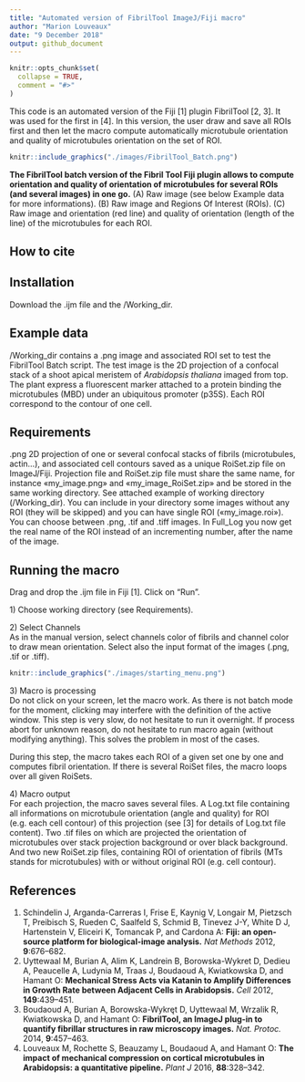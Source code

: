 ```yaml
---
title: "Automated version of FibrilTool ImageJ/Fiji macro"
author: "Marion Louveaux"
date: "9 December 2018"
output: github_document
---
```


```r
knitr::opts_chunk$set(
  collapse = TRUE,
  comment = "#>"
)
```

This code is an automated version of the Fiji [1] plugin FibrilTool [2, 3]. It was used for the first in [4]. In this version, the user draw and save all ROIs first and then let the macro compute automatically microtubule orientation and quality of microtubules orientation on the set of ROI.

```r
knitr::include_graphics("./images/FibrilTool_Batch.png")
```
**The FibrilTool batch version of the Fibril Tool Fiji plugin allows to compute orientation and quality of orientation of microtubules for several ROIs (and several images) in one go.** (A) Raw image (see below Example data for more informations). (B) Raw image and Regions Of Interest (ROIs). (C) Raw image and orientation (red line) and quality of orientation (length of the line) of the microtubules for each ROI.

## How to cite


## Installation

Download the .ijm file and the /Working_dir.

## Example data

/Working_dir contains a .png image and associated ROI set to test the FibrilTool Batch script. The test image is the 2D projection of a confocal stack of a shoot apical meristem of *Arabidopsis thaliana* imaged from top. The plant express a fluorescent marker attached to a protein binding the microtubules (MBD) under an ubiquitous promoter (p35S). Each ROI correspond to the contour of one cell.   

## Requirements

.png 2D projection of one or several confocal stacks of fibrils (microtubules, actin…), and associated cell contours saved as a unique RoiSet.zip file  on ImageJ/Fiji. Projection file and RoiSet.zip file must share the same name, for instance «my_image.png» and  «my_image_RoiSet.zip» and be stored in the same working directory. See attached example of working directory (/Working_dir).
You can include in your directory some images without any ROI (they will be skipped) and you can have single ROI («my_image.roi»).
You can choose between .png, .tif and .tiff images. In Full_Log you now get the real name of the ROI instead of an incrementing number, after the name of the image.

## Running the macro

Drag and drop the .ijm file in Fiji [1]. Click on "Run". 

1\) Choose working directory (see Requirements).   

2\) Select Channels      
As in the manual version, select channels color of fibrils and channel color to draw mean orientation. Select also the input format of the images (.png, .tif or .tiff).    

```r
knitr::include_graphics("./images/starting_menu.png")
```


3\) Macro is processing      
Do not click on your screen, let the macro work. As there is not batch mode for the moment, clicking may interfere with the definition of the active window. This step is very slow, do not hesitate to run it overnight. If process abort for unknown reason, do not hesitate to run macro again (without modifying anything). This solves the problem in most of the cases.

During this step, the macro takes each ROI of a given set one by one and computes fibril orientation. If there is several RoiSet files, the macro loops over all given RoiSets.

4\) Macro output      
For each projection, the macro saves several files. A Log.txt file containing all informations on microtubule orientation (angle and quality) for ROI  (e.g. each cell contour) of this projection (see [3] for details of Log.txt file content). Two .tif files on which are projected the orientation of microtubules over stack projection background or over black background. And two new RoiSet.zip files, containing ROI of orientation of fibrils (MTs stands for microtubules) with or without original ROI (e.g. cell contour).


## References

1. Schindelin J, Arganda-Carreras I, Frise E, Kaynig V, Longair M, Pietzsch T, Preibisch S, Rueden C, Saalfeld S, Schmid B, Tinevez J-Y, White D J, Hartenstein V, Eliceiri K, Tomancak P, and Cardona A: **Fiji: an open-source platform for biological-image analysis.** *Nat Methods* 2012, **9**:676–682.
2. Uyttewaal M, Burian A, Alim K, Landrein B, Borowska-Wykret D, Dedieu A, Peaucelle A, Ludynia M, Traas J, Boudaoud A, Kwiatkowska D, and Hamant O: **Mechanical Stress Acts via Katanin to Amplify Differences in Growth Rate between Adjacent Cells in Arabidopsis.** *Cell* 2012, **149**:439–451.
3. Boudaoud A, Burian A, Borowska-Wykręt D, Uyttewaal M, Wrzalik R, Kwiatkowska D, and Hamant O: **FibrilTool, an ImageJ plug-in to quantify fibrillar structures in raw microscopy images.** *Nat. Protoc.* 2014, **9**:457–463.
4. Louveaux M, Rochette S, Beauzamy L, Boudaoud A, and Hamant O: **The impact of mechanical compression on cortical microtubules in Arabidopsis: a quantitative pipeline.** *Plant J* 2016, **88**:328–342.









